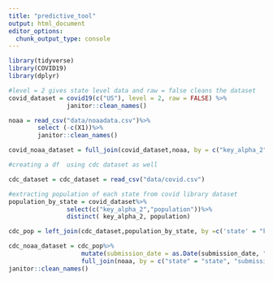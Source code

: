 ```yaml
---
title: "predictive_tool"
output: html_document
editor_options: 
  chunk_output_type: console
---
```


```r
library(tidyverse)
library(COVID19)
library(dplyr)

#level = 2 gives state level data and raw = false cleans the dataset
covid_dataset = covid19(c("US"), level = 2, raw = FALSE) %>%
                janitor::clean_names()

noaa = read_csv("data/noaadata.csv")%>%
        select (-c(X1))%>%
        janitor::clean_names()

covid_noaa_dataset = full_join(covid_dataset,noaa, by = c("key_alpha_2" = "state", "date" = "date"))

```


```r
#creating a df  using cdc dataset as well

cdc_dataset = cdc_dataset = read_csv("data/covid.csv")

#extracting population of each state from covid library dataset
population_by_state = covid_dataset%>%
                select(c("key_alpha_2","population"))%>%
                distinct( key_alpha_2, population)

cdc_pop = left_join(cdc_dataset,population_by_state, by =c('state' = "key_alpha_2") )

cdc_noaa_dataset = cdc_pop%>%
                    mutate(submission_date = as.Date(submission_date, "%m/%d/%Y")) %>%
                    full_join(noaa, by = c("state" = "state", "submission_date" = "date"))%>%
janitor::clean_names()
```

